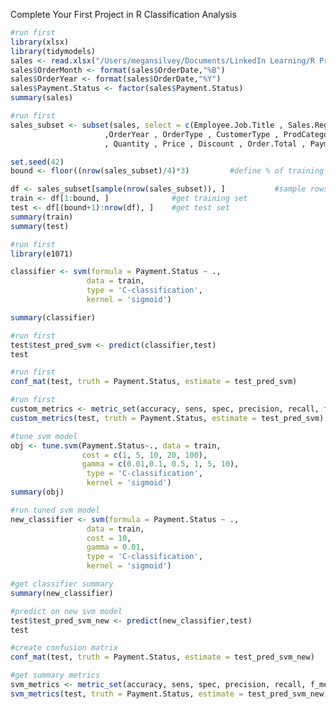Complete Your First Project in R
Classification Analysis

```r
#run first
library(xlsx)
library(tidymodels)
sales <- read.xlsx("/Users/megansilvey/Documents/LinkedIn Learning/R Project Course/Red30 Tech Sales.xlsx",1)
sales$OrderMonth <- format(sales$OrderDate,"%B")
sales$OrderYear <- format(sales$OrderDate,"%Y")
sales$Payment.Status <- factor(sales$Payment.Status)
summary(sales)
```

```r
#run first
sales_subset <- subset(sales, select = c(Employee.Job.Title , Sales.Region , OrderMonth
                     ,OrderYear , OrderType , CustomerType , ProdCategory
                     , Quantity , Price , Discount , Order.Total , Payment.Plan, Payment.Status))

set.seed(42)
bound <- floor((nrow(sales_subset)/4)*3)         #define % of training and test set

df <- sales_subset[sample(nrow(sales_subset)), ]           #sample rows 
train <- df[1:bound, ]              #get training set
test <- df[(bound+1):nrow(df), ]    #get test set
summary(train)
summary(test)
```

```r
#run first
library(e1071)

classifier <- svm(formula = Payment.Status ~ ., 
                 data = train, 
                 type = 'C-classification', 
                 kernel = 'sigmoid') 

summary(classifier)
```


```r
#run first
test$test_pred_svm <- predict(classifier,test)
test 
```

```r
#run first
conf_mat(test, truth = Payment.Status, estimate = test_pred_svm)
```

```r
#run first
custom_metrics <- metric_set(accuracy, sens, spec, precision, recall, f_meas, kap)
custom_metrics(test, truth = Payment.Status, estimate = test_pred_svm)
```

```r
#tune svm model
obj <- tune.svm(Payment.Status~., data = train,
                cost = c(1, 5, 10, 20, 100),
                gamma = c(0.01,0.1, 0.5, 1, 5, 10),
                 type = 'C-classification', 
                 kernel = 'sigmoid')
summary(obj)
```


```r
#run tuned svm model
new_classifier <- svm(formula = Payment.Status ~ ., 
                 data = train, 
                 cost = 10,
                 gamma = 0.01,
                 type = 'C-classification', 
                 kernel = 'sigmoid') 
```

```r
#get classifier summary
summary(new_classifier)
```

```r
#predict on new svm model
test$test_pred_svm_new <- predict(new_classifier,test)
test 
```

```r
#create confusion matrix
conf_mat(test, truth = Payment.Status, estimate = test_pred_svm_new)
```

```r
#get summary metrics
svm_metrics <- metric_set(accuracy, sens, spec, precision, recall, f_meas, kap)
svm_metrics(test, truth = Payment.Status, estimate = test_pred_svm_new)
```

